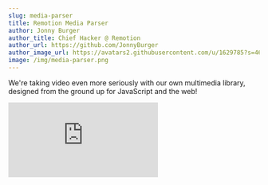 ```yaml
---
slug: media-parser
title: Remotion Media Parser
author: Jonny Burger
author_title: Chief Hacker @ Remotion
author_url: https://github.com/JonnyBurger
author_image_url: https://avatars2.githubusercontent.com/u/1629785?s=460&u=12eb94da6070d00fc924761ce06e3a428d01b7e9&v=4
image: /img/media-parser.png
---
```


We're taking video even more seriously with our own multimedia library, designed from the ground up for JavaScript and the web!

<iframe
  style={{
    width: '100%',
    aspectRatio: '16 / 9',
  }}
  src="https://www.youtube.com/embed/r3dUGdfVnkM"
  title="YouTube video player"
  frameborder="0"
  allow="accelerometer; autoplay; clipboard-write; encrypted-media; gyroscope; picture-in-picture"
  allowfullscreen
/>
<br />

[**Remotion Media Parser Docs**](/docs/media-parser)

In short, what does Remotion Media Parser achieve?

### Better metadata retrieval

Get more information from more file formats, faster. An universal API that works on both the server and the client.

You can choose which metadata you want to retrieve, and Media Parser will choose the fastest way.

```tsx twoslash title="Get metadata from a video"
import {parseMedia} from '@remotion/media-parser';

// ---cut---
const result = await parseMedia({
  src: 'https://parser.media/video.mp4',
  fields: {
    durationInSeconds: true,
    dimensions: true,
    fps: true,
    slowKeyframes: true,
    slowVideoBitrate: true,
    isHdr: true,
    videoCodec: true,
    rotation: true,
    numberOfAudioChannels: true,
    sampleRate: true,
    metadata: true,
  },
});

console.log(result.durationInSeconds);
//                     ^?
```

### Video decoding and processing

Media Parser ties into the WebCodecs API – hardware-accelerated decoding, built right into the browser. Previously hard to use, now made accessible!

<img src="/img/decoding.png" alt="Video decoding" />

```tsx twoslash title="Decode video frames"
import {parseMedia} from '@remotion/media-parser';

// ---cut---
const result = await parseMedia({
  src: 'https://parser.media/video.mp4',
  onVideoTrack: (track) => {
    const videoDecoder = new VideoDecoder({
      output: console.log,
      error: console.error,
    });

    return (sample) => {
      videoDecoder.decode(new EncodedVideoChunk(sample));
    };
  },
});
```

:::note
This is an oversimplified example - you might get performance problems running this code with longer videos because samples are being passed [faster than they can be decoded](/docs/media-parser/webcodecs).
:::

### Unlock new use cases

<img src="/img/webcodecs-use-cases.png" alt="WebCodecs use cases" />

Developers need a better way to work with video on the web.

Media Parser is a foundational library that unlocks many upcoming improvements to Remotion and for the web in general. We will be implementing many of these ideas ourselves, but also invite you to build with Media Parser.

### We built the fastest video converter on the web

Try out [remotion.dev/convert](https://remotion.dev/convert), our web video converter powered by Remotion Media Parser and WebCodecs. Because it works offline and the conversion is hardware-accelerated, it is faster than any other web converter we could find!

<img src="/img/converter.webp" alt="Converter" />

<hr />

- **Upvote Remotion Media Parser on [Product Hunt](https://www.producthunt.com/posts/remotion-media-parser)**
- [**View Docs**](/docs/media-parser)
